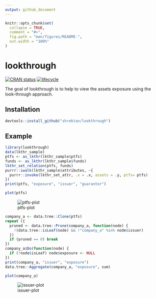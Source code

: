 ```yaml
---
output: github_document
---
```


<!-- README.md is generated from README.Rmd. Please edit that file -->

```r
knitr::opts_chunk$set(
  collapse = TRUE,
  comment = "#>",
  fig.path = "man/figures/README-",
  out.width = "100%"
)
```
# lookthrough

[![CRAN status](https://www.r-pkg.org/badges/version/lookthrough)](https://cran.r-project.org/package=lookthrough)
[![lifecycle](https://img.shields.io/badge/lifecycle-experimental-orange.svg)](https://www.tidyverse.org/lifecycle/#experimental)

The goal of lookthrough is to help to view the assets exposure using the look-through approach.

## Installation

``` r
devtools::install_github("shrektan/lookthrough")
```

## Example

```r
library(lookthrough)
data(lkthr_sample)
ptfs <- as_lkthr(lkthr_sample$ptfs)
funds <- as_lkthr(lkthr_sample$funds)
lkthr_set_relation(ptfs, funds)
purrr::iwalk(lkthr_sample$attributes, ~{
  purrr::invoke(lkthr_set_attr, .x = .x, assets = .y, ptfs= ptfs)
})
print(ptfs, "exposure", "issuer", "guarantor")
```

```r
plot(ptfs)
```

![ptfs-plot](man/figures/ptfs-plot.jpeg)


```r
company_a <- data.tree::Clone(ptfs)
repeat ({
  pruned <- data.tree::Prune(company_a, function(node) {
    !(data.tree::isLeaf(node) && !"company_a" %in% node$issuer)
  })
  if (pruned == 0) break
})
company_a$Do(function(node) {
  if (!node$isLeaf) node$exposure <- NULL
})
print(company_a, "issuer", "exposure")
data.tree::Aggregate(company_a, "exposure", sum)
```

```r
plot(company_a)
```

![issuer-plot](man/figures/issuer-plot.jpeg)

